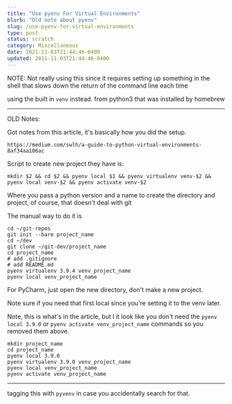 ```yaml
---
title: "Use pyenv For Virtual Environments"
blurb: "Old note about pyenv"
slug: /use-pyenv-for-virtual-environments
type: post
status: scratch
category: Miscellaneous
date: 2021-11-03T21:44:46-0400
updated: 2021-11-03T21:44:46-0400
---
```




NOTE: Not really using this since it requires setting up something in the shell that slows down the return of the command line each time

using the built in `venv` instead. from python3 that was installed by homebrew



--- 

OLD Notes:

Got notes from this article, it's basically how you did the setup. 

    https://medium.com/swlh/a-guide-to-python-virtual-environments-8af34aa106ac

Script to create new project they have is:

    mkdir $2 && cd $2 && pyenv local $1 && pyenv virtualenv venv-$2 && pyenv local venv-$2 && pyenv activate venv-$2
    
Where you pass a python version and a name to create the directory and project, of course, that doesn't deal with git

The manual way to do it is


    cd ~/git-repos
    git init --bare project_name
    cd ~/dev 
    git clone ~/git-dev/project_name
    cd project_name
    # add .gitignore
    # add README.md
    pyenv virtualenv 3.9.4 venv_project_name
    pyenv local venv_project_name
    
For PyCharm, just open the new directory, don't make a new project. 


    
Note sure if you need that first local since you're setting it to the venv later. 

    
    
    
Note, this is what's in the article, but I it look like you don't need the `pyenv local 3.9.0` or `pyenv activate venv_project_name` commands so you removed them above. 

    mkdir project_name
    cd project_name
    pyenv local 3.9.0
    pyenv virtualenv 3.9.0 venv_project_name
    pyenv local venv_project_name
    pyenv activate venv_project_name

---

tagging this with `pyvenv` in case you accidentally search for that. 
    